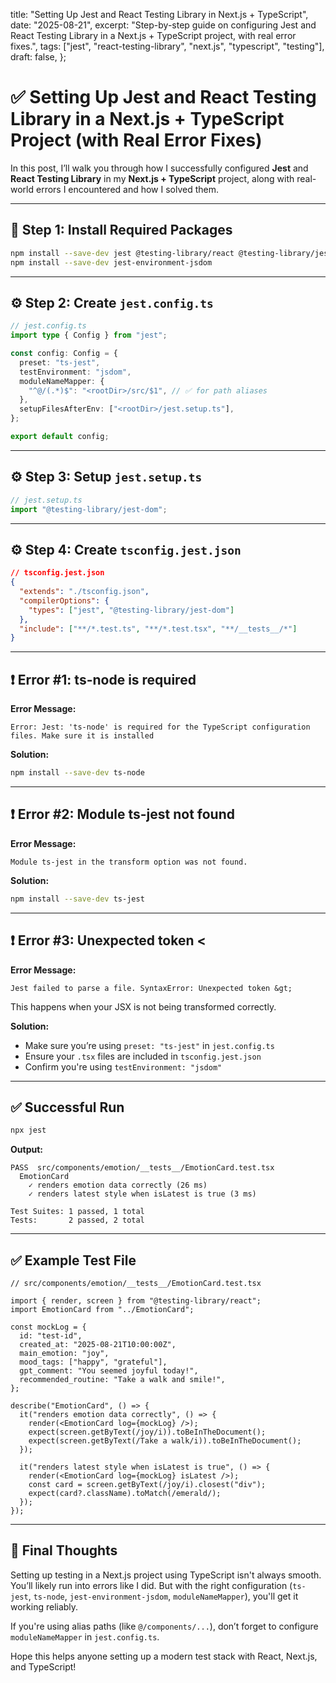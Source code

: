   title: "Setting Up Jest and React Testing Library in Next.js + TypeScript",
  date: "2025-08-21",
  excerpt: "Step-by-step guide on configuring Jest and React Testing Library in a Next.js + TypeScript project, with real error fixes.",
  tags: ["jest", "react-testing-library", "next.js", "typescript", "testing"],
  draft: false,
};

# ✅ Setting Up Jest and React Testing Library in a Next.js + TypeScript Project (with Real Error Fixes)

In this post, I’ll walk you through how I successfully configured **Jest** and **React Testing Library** in my **Next.js + TypeScript** project, along with real-world errors I encountered and how I solved them.

---

## 🔧 Step 1: Install Required Packages

```bash
npm install --save-dev jest @testing-library/react @testing-library/jest-dom @testing-library/user-event @types/jest
npm install --save-dev jest-environment-jsdom
```

---

## ⚙️ Step 2: Create `jest.config.ts`

```ts
// jest.config.ts
import type { Config } from "jest";

const config: Config = {
  preset: "ts-jest",
  testEnvironment: "jsdom",
  moduleNameMapper: {
    "^@/(.*)$": "<rootDir>/src/$1", // ✅ for path aliases
  },
  setupFilesAfterEnv: ["<rootDir>/jest.setup.ts"],
};

export default config;
```

---

## ⚙️ Step 3: Setup `jest.setup.ts`

```ts
// jest.setup.ts
import "@testing-library/jest-dom";
```

---

## ⚙️ Step 4: Create `tsconfig.jest.json`

```json
// tsconfig.jest.json
{
  "extends": "./tsconfig.json",
  "compilerOptions": {
    "types": ["jest", "@testing-library/jest-dom"]
  },
  "include": ["**/*.test.ts", "**/*.test.tsx", "**/__tests__/*"]
}
```

---

## ❗ Error #1: ts-node is required

**Error Message:**

```
Error: Jest: 'ts-node' is required for the TypeScript configuration files. Make sure it is installed
```

**Solution:**

```bash
npm install --save-dev ts-node
```

---

## ❗ Error #2: Module ts-jest not found

**Error Message:**

```
Module ts-jest in the transform option was not found.
```

**Solution:**

```bash
npm install --save-dev ts-jest
```

---

## ❗ Error #3: Unexpected token &lt;

**Error Message:**

```
Jest failed to parse a file. SyntaxError: Unexpected token &gt;
```

This happens when your JSX is not being transformed correctly.

**Solution:**

- Make sure you’re using `preset: "ts-jest"` in `jest.config.ts`  
- Ensure your `.tsx` files are included in `tsconfig.jest.json`  
- Confirm you're using `testEnvironment: "jsdom"`  

---

## ✅ Successful Run

```bash
npx jest
```

**Output:**

```
PASS  src/components/emotion/__tests__/EmotionCard.test.tsx
  EmotionCard
    ✓ renders emotion data correctly (26 ms)
    ✓ renders latest style when isLatest is true (3 ms)

Test Suites: 1 passed, 1 total
Tests:       2 passed, 2 total
```

---

## ✅ Example Test File

```tsx
// src/components/emotion/__tests__/EmotionCard.test.tsx

import { render, screen } from "@testing-library/react";
import EmotionCard from "../EmotionCard";

const mockLog = {
  id: "test-id",
  created_at: "2025-08-21T10:00:00Z",
  main_emotion: "joy",
  mood_tags: ["happy", "grateful"],
  gpt_comment: "You seemed joyful today!",
  recommended_routine: "Take a walk and smile!",
};

describe("EmotionCard", () => {
  it("renders emotion data correctly", () => {
    render(<EmotionCard log={mockLog} />);
    expect(screen.getByText(/joy/i)).toBeInTheDocument();
    expect(screen.getByText(/Take a walk/i)).toBeInTheDocument();
  });

  it("renders latest style when isLatest is true", () => {
    render(<EmotionCard log={mockLog} isLatest />);
    const card = screen.getByText(/joy/i).closest("div");
    expect(card?.className).toMatch(/emerald/);
  });
});
```

---

## 🎯 Final Thoughts

Setting up testing in a Next.js project using TypeScript isn't always smooth. You’ll likely run into errors like I did. But with the right configuration (`ts-jest`, `ts-node`, `jest-environment-jsdom`, `moduleNameMapper`), you'll get it working reliably.

If you're using alias paths (like `@/components/...`), don’t forget to configure `moduleNameMapper` in `jest.config.ts`.

Hope this helps anyone setting up a modern test stack with React, Next.js, and TypeScript!